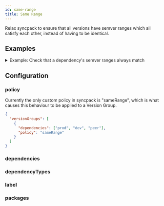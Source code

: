 ```yaml
---
id: same-range
title: Same Range
---
```



Relax syncpack to ensure that all versions have semver ranges which all satisfy each other, instead of having to be identical.

## Examples

<details>
  <summary>
    Example: Check that a dependency's semver ranges always match
  </summary>

<Example level="h3" />

</details>

## Configuration

### policy

<Pills required />

Currently the only custom policy in syncpack is "sameRange", which is what causes this behaviour to be applied to a Version Group.

```json title=".syncpackrc"
{
  "versionGroups": [
    {
      "dependencies": ["prod", "dev", "peer"],
      "policy": "sameRange"
    }
  ]
}
```

### dependencies

<Dependencies />

### dependencyTypes

<DependencyTypes />

### label

<Label />

### packages

<Packages />
